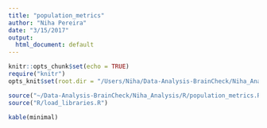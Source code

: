 ```yaml
---
title: "population_metrics"
author: "Niha Pereira"
date: "3/15/2017"
output:
  html_document: default
---
```


```r
knitr::opts_chunk$set(echo = TRUE)
require("knitr")
opts_knit$set(root.dir = "/Users/Niha/Data-Analysis-BrainCheck/Niha_Analysis")

```

```r
source("~/Data-Analysis-BrainCheck/Niha_Analysis/R/population_metrics.R")
source("R/load_libraries.R")
```

```r
kable(minimal)
```